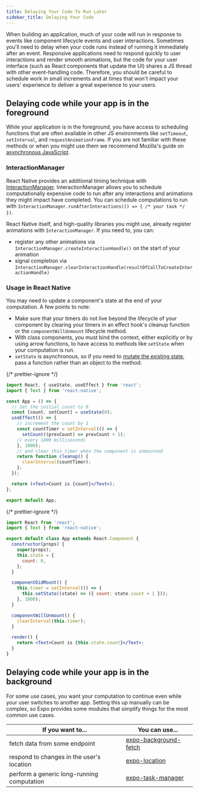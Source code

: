 ```yaml
---
title: Delaying Your Code To Run Later
sidebar_title: Delaying Your Code
---
```




When building an application, much of your code will run in response to events like component lifecycle events and user interactions. Sometimes you'll need to delay when your code runs instead of running it immediately after an event. Responsive applications need to respond quickly to user interactions and render smooth animations, but the code for your user interface (such as React components that update the UI) shares a JS thread with other event-handling code. Therefore, you should be careful to schedule work in small increments and at times that won't impact your users' experience to deliver a great experience to your users.


## Delaying code while your app is in the foreground
 While your application is in the foreground, you have access to scheduling functions that are often available in other JS environments like `setTimeout`, `setInterval`, and `requestAnimationFrame`. If you are not familiar with these methods or when you might use them we recommend Mozilla's guide on [asynchronous JavaScript](https://developer.mozilla.org/en-US/docs/Learn/JavaScript/Asynchronous/Timeouts_and_intervals).

### InteractionManager

React Native provides an additional timing technique with [InteractionManager](https://reactnative.dev/docs/interactionmanager). InteractionManager allows you to schedule computationally expensive code to run after any interactions and animations they might impact have completed. You can schedule computations to run with `InteractionManager.runAfterInteractions(() => { /* your task */ })`.

React Native itself, and high-quality libraries you might use, already register animations with `InteractionManager`. If you need to, you can:
- register any other animations via `InteractionManager.createInteractionHandle()` on the start of your animation
- signal completion via `InteractionManager.clearInteractionHandle(resultOfCallToCreateInteractionHandle)`


### Usage in React Native

You may need to update a component's state at the end of your computation. A few points to note:
- Make sure that your timers do not live beyond the lifecycle of your component by clearing your timers in an effect hook's cleanup function or the `componentWillUnmount` lifecycle method.
- With class components, you must bind the context, either explicitly or by using arrow functions, to have access to methods like `setState` when your computation is run.
- `setState` is asynchronous, so if you need to [mutate the existing state](https://reactjs.org/docs/react-component.html#setstate), pass a function rather than an object to the method.


<Tabs>
<Tab label="With Hooks">
<SnackInline>

{/* prettier-ignore */}
```jsx
import React, { useState, useEffect } from 'react';
import { Text } from 'react-native';

const App = () => {
  // Set the initial count to 0
  const [count, setCount] = useState(0);
  useEffect(() => {
    // increment the count by 1
    const countTimer = setInterval(() => {
      setCount((prevCount) => prevCount + 1);
    // every 1000 milliseconds
    }, 1000);
    // and clear this timer when the component is unmounted
    return function cleanup() {
      clearInterval(countTimer);
    };
  });

  return (<Text>Count is {count}</Text>);
};

export default App;
```
</SnackInline>
</Tab>
<Tab label="With Class Components">
<SnackInline>

{/* prettier-ignore */}
```jsx
import React from 'react';
import { Text } from 'react-native';

export default class App extends React.Component {
  constructor(props) {
    super(props);
    this.state = {
      count: 0,
    };
  }

  componentDidMount() {
    this.timer = setInterval(() => {
      this.setState((state) => ({ count: state.count + 1 }));
    }, 1000);
  }

  componentWillUnmount() {
    clearInterval(this.timer);
  }

  render() {
    return <Text>Count is {this.state.count}</Text>;
  }
}
```
</SnackInline>
</Tab>
</Tabs>



## Delaying code while your app is in the background

For some use cases, you want your computation to continue even while your user switches to another app. Setting this up manually can be complex, so Expo provides some modules that simplify things for the most common use cases.


| If you want to... | You can use... |
| ----------------------- | ----------- |
| fetch data from some endpoint          | [expo-background-fetch](../versions/latest/sdk/background-fetch.mdx) |
| respond to changes in the user's location           | [expo-location](../versions/latest/sdk/location.mdx) |
| perform a generic long-running computation   | [expo-task-manager](../versions/latest/sdk/task-manager.mdx) |

